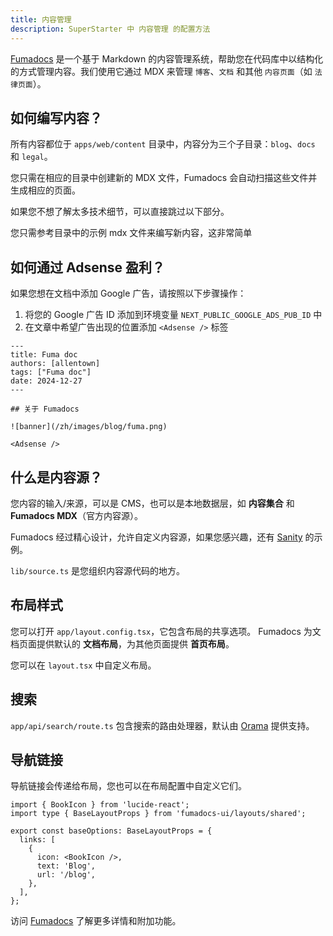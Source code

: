 ```yaml
---
title: 内容管理
description: SuperStarter 中 内容管理 的配置方法
---
```


[Fumadocs](https://fumadocs.com/) 是一个基于 Markdown 的内容管理系统，帮助您在代码库中以结构化的方式管理内容。我们使用它通过 MDX 来管理 `博客`、`文档` 和其他 `内容页面`（如 `法律页面`）。

## 如何编写内容？

所有内容都位于 `apps/web/content` 目录中，内容分为三个子目录：`blog`、`docs` 和 `legal`。

您只需在相应的目录中创建新的 MDX 文件，Fumadocs 会自动扫描这些文件并生成相应的页面。

<Tip>
如果您不想了解太多技术细节，可以直接跳过以下部分。

您只需参考目录中的示例 mdx 文件来编写新内容，这非常简单
</Tip>

## 如何通过 Adsense 盈利？

如果您想在文档中添加 Google 广告，请按照以下步骤操作：

1. 将您的 Google 广告 ID 添加到环境变量 `NEXT_PUBLIC_GOOGLE_ADS_PUB_ID` 中
2. 在文章中希望广告出现的位置添加 `<Adsense />` 标签

```mdx fuma.mdx
---
title: Fuma doc
authors: [allentown]
tags: ["Fuma doc"]
date: 2024-12-27
---

## 关于 Fumadocs

![banner](/zh/images/blog/fuma.png)

<Adsense />

```


## 什么是内容源？

您内容的输入/来源，可以是 CMS，也可以是本地数据层，如 **内容集合** 和 **Fumadocs MDX**（官方内容源）。

Fumadocs 经过精心设计，允许自定义内容源，如果您感兴趣，还有 [Sanity](https://github.com/fuma-nama/fumadocs-sanity) 的示例。

<Note>`lib/source.ts` 是您组织内容源代码的地方。</Note>

## 布局样式

您可以打开 `app/layout.config.tsx`，它包含布局的共享选项。
Fumadocs 为文档页面提供默认的 **文档布局**，为其他页面提供 **首页布局**。

您可以在 `layout.tsx` 中自定义布局。

## 搜索

`app/api/search/route.ts` 包含搜索的路由处理器，默认由 [Orama](https://orama.com) 提供支持。

## 导航链接

导航链接会传递给布局，您也可以在布局配置中自定义它们。

```tsx app/layout.config.tsx
import { BookIcon } from 'lucide-react';
import type { BaseLayoutProps } from 'fumadocs-ui/layouts/shared';
 
export const baseOptions: BaseLayoutProps = {
  links: [
    {
      icon: <BookIcon />,
      text: 'Blog',
      url: '/blog',
    },
  ],
};
```

访问 [Fumadocs](https://fumadocs.vercel.app/docs/ui) 了解更多详情和附加功能。